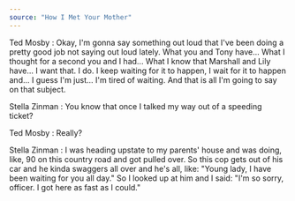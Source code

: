 ```yaml
---
source: "How I Met Your Mother"
---
```


Ted Mosby : Okay, I'm gonna say something out loud that I've been doing a pretty good job not saying out loud lately. What you and Tony have... What I thought for a second you and I had... What I know that Marshall and Lily have... I want that. I do. I keep waiting for it to happen, I wait for it to happen and... I guess I'm just... I'm tired of waiting. And that is all I'm going to say on that subject.

Stella Zinman : You know that once I talked my way out of a speeding ticket?

Ted Mosby : Really?

Stella Zinman : I was heading upstate to my parents' house and was doing, like, 90 on this country road and got pulled over. So this cop gets out of his car and he kinda swaggers all over and he's all, like: "Young lady, I have been waiting for you all day." So I looked up at him and I said: "I'm so sorry, officer. I got here as fast as I could."
